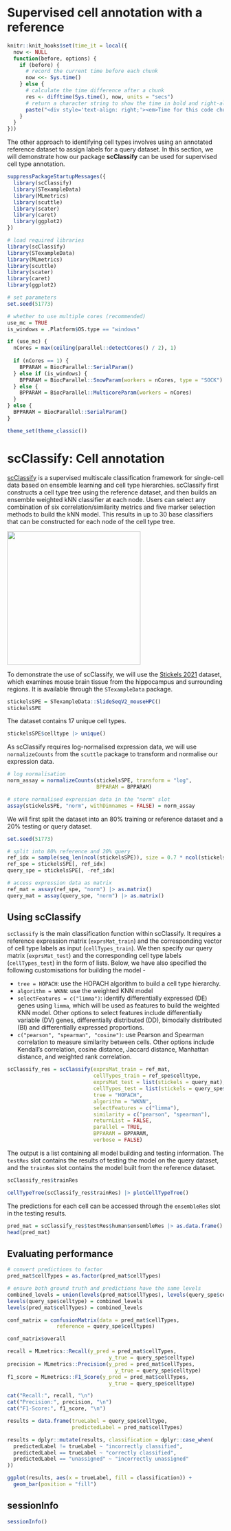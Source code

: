 # Supervised cell annotation with a reference

```r
knitr::knit_hooks$set(time_it = local({
  now <- NULL
  function(before, options) {
    if (before) {
      # record the current time before each chunk
      now <<- Sys.time()
    } else {
      # calculate the time difference after a chunk
      res <- difftime(Sys.time(), now, units = "secs")
      # return a character string to show the time in bold and right-aligned, with extra spacing
      paste("<div style='text-align: right;'><em>Time for this code chunk to run with ", nCores, "cores: ", round(res, 2), "s</div></em>")
    }
  }
}))
```

The other approach to identifying cell types involves using an annotated reference dataset to assign labels for a query dataset. In this section, we will demonstrate how our package **scClassify** can be used for supervised cell type annotation.

```r
suppressPackageStartupMessages({
  library(scClassify)
  library(STexampleData)
  library(MLmetrics)
  library(scuttle)
  library(scater)
  library(caret)
  library(ggplot2)
})
```

```r
# load required libraries
library(scClassify)
library(STexampleData)
library(MLmetrics)
library(scuttle)
library(scater)
library(caret)
library(ggplot2)
```

```r
# set parameters
set.seed(51773)

# whether to use multiple cores (recommended)
use_mc = TRUE
is_windows = .Platform$OS.type == "windows"

if (use_mc) {
  nCores = max(ceiling(parallel::detectCores() / 2), 1)
  
  if (nCores == 1) {
    BPPARAM = BiocParallel::SerialParam()
  } else if (is_windows) {
    BPPARAM = BiocParallel::SnowParam(workers = nCores, type = "SOCK")
  } else {
    BPPARAM = BiocParallel::MulticoreParam(workers = nCores)
  }
} else {
  BPPARAM = BiocParallel::SerialParam()
}

theme_set(theme_classic())
```

# scClassify: Cell annotation

[scClassify](https://new.bioconductor.org/packages/release/bioc/html/scClassify.html) is a supervised multiscale classification framework for single-cell data based on ensemble learning and cell type hierarchies. scClassify first constructs a cell type tree using the reference dataset, and then builds an ensemble weighted kNN classifier at each node. Users can select any combination of six correlation/similarity metrics and five marker selection methods to build the kNN model. This results in up to 30 base classifiers that can be constructed for each node of the cell type tree.

<img src="images/scClassify_fig1.png" align="center" style="height:310px; border: 0px"/>

To demonstrate the use of scClassify, we will use the [Stickels 2021](datasets.qmd) dataset, which examines mouse brain tissue from the hippocampus and surrounding regions. It is available through the `STexampleData` package.

```r
stickelsSPE = STexampleData::SlideSeqV2_mouseHPC()
stickelsSPE
```

The dataset contains 17 unique cell types.

```r
stickelsSPE$celltype |> unique()
```

As scClassify requires log-normalised expression data, we will use `normalizeCounts` from the `scuttle` package to transform and normalise our expression data.

```r
# log normalisation
norm_assay = normalizeCounts(stickelsSPE, transform = "log", 
                             BPPARAM = BPPARAM)

# store normalised expression data in the "norm" slot
assay(stickelsSPE, "norm", withDimnames = FALSE) = norm_assay
```

We will first split the dataset into an 80% training or reference dataset and a 20% testing or query dataset.

```r
set.seed(51773)

# split into 80% reference and 20% query
ref_idx = sample(seq_len(ncol(stickelsSPE)), size = 0.7 * ncol(stickelsSPE))
ref_spe = stickelsSPE[, ref_idx]
query_spe = stickelsSPE[, -ref_idx]

# access expression data as matrix
ref_mat = assay(ref_spe, "norm") |> as.matrix()
query_mat = assay(query_spe, "norm") |> as.matrix()
```

## Using scClassify

`scClassify` is the main classification function within scClassify. It requires a reference expression matrix (`exprsMat_train`) and the corresponding vector of cell type labels as input (`cellTypes_train`). We then specify our query matrix (`exprsMat_test`) and the corresponding cell type labels (`cellTypes_test`) in the form of lists. Below, we have also specified the following customisations for building the model -

-   `tree = HOPACH`: use the HOPACH algorithm to build a cell type hierarchy.
-   `algorithm = WKNN`: use the weighted KNN model
-   `selectFeatures = c("limma")`: identify differentially expressed (DE) genes using `limma`, which will be used as features to build the weighted KNN model. Other options to select features include differentially variable (DV) genes, differentially distributed (DD), bimodally distributed (BI) and differentially expressed proportions.
-   `c("pearson", "spearman", "cosine")`: use Pearson and Spearman correlation to measure similarity between cells. Other options include Kendall's correlation, cosine distance, Jaccard distance, Manhattan distance, and weighted rank correlation.

```r
scClassify_res = scClassify(exprsMat_train = ref_mat,
                            cellTypes_train = ref_spe$celltype,
                            exprsMat_test = list(stickels = query_mat),
                            cellTypes_test = list(stickels = query_spe$celltype),
                            tree = "HOPACH",
                            algorithm = "WKNN",
                            selectFeatures = c("limma"),
                            similarity = c("pearson", "spearman"),
                            returnList = FALSE,
                            parallel = TRUE,
                            BPPARAM = BPPARAM,
                            verbose = FALSE)
```

The output is a list containing all model building and testing information. The `testRes` slot contains the results of testing the model on the query dataset, and the `trainRes` slot contains the model built from the reference dataset.

```r
scClassify_res$trainRes
```

<!-- We can then examine the cell type tree generated by the reference dataset. -->

```r
cellTypeTree(scClassify_res$trainRes) |> plotCellTypeTree()
```

The predictions for each cell can be accessed through the `ensembleRes` slot in the testing results.

```r
pred_mat = scClassify_res$testRes$human$ensembleRes |> as.data.frame()
head(pred_mat)
```

## Evaluating performance

```r
# convert predictions to factor
pred_mat$cellTypes = as.factor(pred_mat$cellTypes)

# ensure both ground truth and predictions have the same levels
combined_levels = union(levels(pred_mat$cellTypes), levels(query_spe$celltype))
levels(query_spe$celltype) = combined_levels
levels(pred_mat$cellTypes) = combined_levels

conf_matrix = confusionMatrix(data = pred_mat$cellTypes,
                reference = query_spe$celltypes)

conf_matrix$overall
```

```r
recall = MLmetrics::Recall(y_pred = pred_mat$cellTypes,
                                 y_true = query_spe$celltype)
precision = MLmetrics::Precision(y_pred = pred_mat$cellTypes,
                                   y_true = query_spe$celltype)
f1_score = MLmetrics::F1_Score(y_pred = pred_mat$cellTypes,
                                 y_true = query_spe$celltype)

cat("Recall:", recall, "\n")
cat("Precision:", precision, "\n")
cat("F1-Score:", f1_score, "\n")

```

```r
results = data.frame(trueLabel = query_spe$celltype,
                     predictedLabel = pred_mat$cellTypes)

results = dplyr::mutate(results, classification = dplyr::case_when(
  predictedLabel != trueLabel ~ "incorrectly classified",
  predictedLabel == trueLabel ~ "correctly classified",
  predictedLabel == "unassigned" ~ "incorrectly unassigned"
))

ggplot(results, aes(x = trueLabel, fill = classification)) + 
  geom_bar(position = "fill")

```

<!-- ## Choosing between clustering and annotation -->

## sessionInfo

```r
sessionInfo()
```
